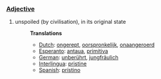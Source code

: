 ===[[Adjective]]===
#unspoiled (by civilisation), in its original state
#:'''Translations'''
#:*[[Dutch]]: [[ongerept]], [[oorspronkelijk]], [[onaangeroerd]]
#:*[[Esperanto]]: [[antaua]], [[primitiva]]
#:*[[German]]: [[unberührt]], [[jungfräulich]]
#:*[[Interlingua]]: [[pristine]]
#:*[[Spanish]]: [[prístino]]